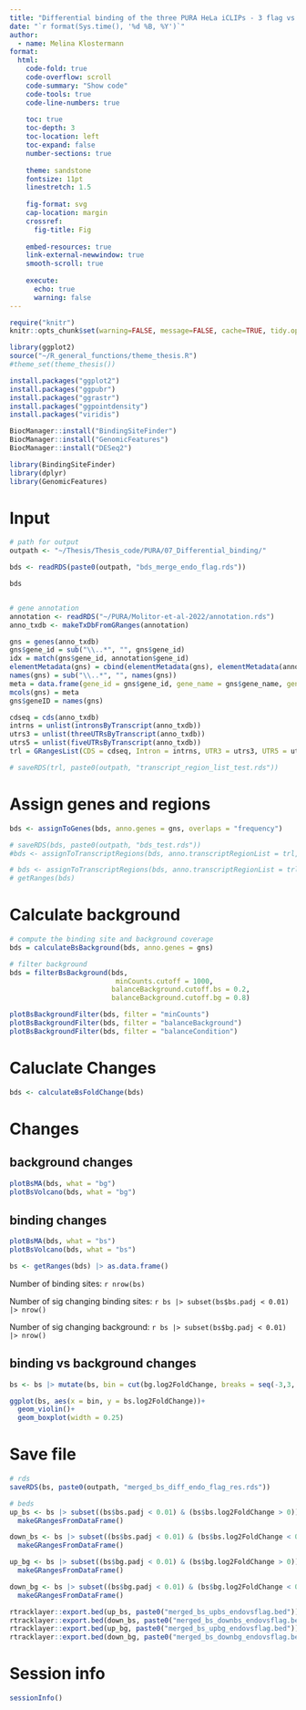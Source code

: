 ```yaml
---
title: "Differential binding of the three PURA HeLa iCLIPs - 3 flag vs endo "
date: "`r format(Sys.time(), '%d %B, %Y')`"
author:
  - name: Melina Klostermann
format: 
  html:
    code-fold: true
    code-overflow: scroll
    code-summary: "Show code"
    code-tools: true
    code-line-numbers: true
    
    toc: true
    toc-depth: 3
    toc-location: left
    toc-expand: false
    number-sections: true
    
    theme: sandstone
    fontsize: 11pt
    linestretch: 1.5
        
    fig-format: svg
    cap-location: margin
    crossref:
      fig-title: Fig
    
    embed-resources: true
    link-external-newwindow: true
    smooth-scroll: true
    
    execute:
      echo: true
      warning: false
---
```




```r
require("knitr")
knitr::opts_chunk$set(warning=FALSE, message=FALSE, cache=TRUE, tidy.opts=list(width.cutoff=80))

library(ggplot2) 
source("~/R_general_functions/theme_thesis.R")
#theme_set(theme_thesis())
```

```r
install.packages("ggplot2")
install.packages("ggpubr")
install.packages("ggrastr")
install.packages("ggpointdensity")
install.packages("viridis")

BiocManager::install("BindingSiteFinder")
BiocManager::install("GenomicFeatures")
BiocManager::install("DESeq2")
```


```r
library(BindingSiteFinder)
library(dplyr)
library(GenomicFeatures)

```

# Input

```r
# path for output
outpath <- "~/Thesis/Thesis_code/PURA/07_Differential_binding/"

bds <- readRDS(paste0(outpath, "bds_merge_endo_flag.rds"))

bds


# gene annotation
annotation <- readRDS("~/PURA/Molitor-et-al-2022/annotation.rds")
anno_txdb <- makeTxDbFromGRanges(annotation)

gns = genes(anno_txdb)
gns$gene_id = sub("\\..*", "", gns$gene_id)
idx = match(gns$gene_id, annotation$gene_id)
elementMetadata(gns) = cbind(elementMetadata(gns), elementMetadata(annotation)[idx,])
names(gns) = sub("\\..*", "", names(gns))
meta = data.frame(gene_id = gns$gene_id, gene_name = gns$gene_name, gene_type = gns$gene_type)
mcols(gns) = meta
gns$geneID = names(gns)

cdseq = cds(anno_txdb)
intrns = unlist(intronsByTranscript(anno_txdb))
utrs3 = unlist(threeUTRsByTranscript(anno_txdb))
utrs5 = unlist(fiveUTRsByTranscript(anno_txdb))
trl = GRangesList(CDS = cdseq, Intron = intrns, UTR3 = utrs3, UTR5 = utrs5)

# saveRDS(trl, paste0(outpath, "transcript_region_list_test.rds"))

```

# Assign genes and regions
```r
bds <- assignToGenes(bds, anno.genes = gns, overlaps = "frequency")

# saveRDS(bds, paste0(outpath, "bds_test.rds"))
#bds <- assignToTranscriptRegions(bds, anno.transcriptRegionList = trl, overlaps.rule = c("UTR3", "UTR5", "CDS", "Intron"))

# bds <- assignToTranscriptRegions(bds, anno.transcriptRegionList = trl, overlaps = "frequency")
# getRanges(bds)

```

# Calculate background

```r
# compute the binding site and background coverage
bds = calculateBsBackground(bds, anno.genes = gns)

# filter background 
bds = filterBsBackground(bds,
                          minCounts.cutoff = 1000,
                         balanceBackground.cutoff.bs = 0.2,
                         balanceBackground.cutoff.bg = 0.8)

plotBsBackgroundFilter(bds, filter = "minCounts")
plotBsBackgroundFilter(bds, filter = "balanceBackground")
plotBsBackgroundFilter(bds, filter = "balanceCondition")


```

# Caluclate Changes

```r
bds <- calculateBsFoldChange(bds)

```



# Changes

## background changes

```r

plotBsMA(bds, what = "bg")
plotBsVolcano(bds, what = "bg")
```

## binding changes

```r
plotBsMA(bds, what = "bs")
plotBsVolcano(bds, what = "bs")

```

```r
bs <- getRanges(bds) |> as.data.frame()
```

Number of binding sites:
`r nrow(bs)`

Number of sig changing binding sites:
`r bs |> subset(bs$bs.padj < 0.01) |> nrow()`

Number of sig changing background:
`r bs |> subset(bs$bg.padj < 0.01) |> nrow()`

## binding vs background changes

```r
bs <- bs |> mutate(bs, bin = cut(bg.log2FoldChange, breaks = seq(-3,3, 0.5)))

ggplot(bs, aes(x = bin, y = bs.log2FoldChange))+
  geom_violin()+
  geom_boxplot(width = 0.25)

```





# Save file

```r
# rds
saveRDS(bs, paste0(outpath, "merged_bs_diff_endo_flag_res.rds"))

# beds
up_bs <- bs |> subset((bs$bs.padj < 0.01) & (bs$bs.log2FoldChange > 0)) |>
  makeGRangesFromDataFrame()

down_bs <- bs |> subset((bs$bs.padj < 0.01) & (bs$bs.log2FoldChange < 0)) |>
  makeGRangesFromDataFrame()

up_bg <- bs |> subset((bs$bg.padj < 0.01) & (bs$bg.log2FoldChange > 0)) |>
  makeGRangesFromDataFrame()

down_bg <- bs |> subset((bs$bg.padj < 0.01) & (bs$bg.log2FoldChange < 0)) |>
  makeGRangesFromDataFrame()

rtracklayer::export.bed(up_bs, paste0("merged_bs_upbs_endovsflag.bed"))
rtracklayer::export.bed(down_bs, paste0("merged_bs_downbs_endovsflag.bed"))
rtracklayer::export.bed(up_bg, paste0("merged_bs_upbg_endovsflag.bed"))
rtracklayer::export.bed(down_bg, paste0("merged_bs_downbg_endovsflag.bed"))

```

# Session info
```r

sessionInfo()
```